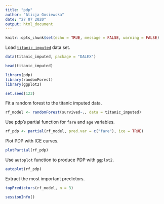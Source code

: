 ```yaml
---
title: "pdp"
author: "Alicja Gosiewska"
date: "27 07 2020"
output: html_document
---
```


```r
knitr::opts_chunk$set(echo = TRUE, message = FALSE, warning = FALSE)
```



Load [`titanic_imputed`](https://modeloriented.github.io/DALEX/reference/titanic.html) data set.

```r
data(titanic_imputed, package = "DALEX")

head(titanic_imputed)
```


```r
library(pdp)
library(randomForest)
library(ggplot2)

set.seed(123)
```

Fit a random forest to the titanic imputed data.

```r
rf_model <- randomForest(survived~., data = titanic_imputed)
```


Use pdp's partial function for `fare` and `age` variables.

```r
rf_pdp <- partial(rf_model, pred.var = c("fare"), ice = TRUE)
```

Plot PDP with ICE curves.

```r
plotPartial(rf_pdp)
```

Use `autoplot` function to produce PDP with `ggplot2`.

```r
autoplot(rf_pdp)
```



Extract the most important predictors.

```r
topPredictors(rf_model, n = 3)
```


```r
sessionInfo()
```



